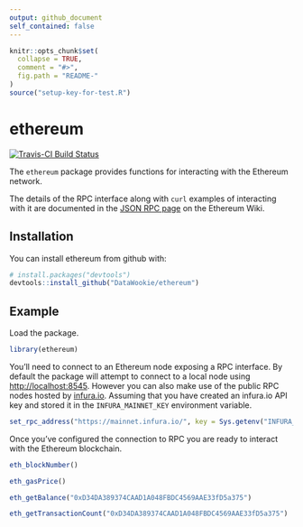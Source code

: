 ```yaml
---
output: github_document
self_contained: false
---
```


<!-- README.md is generated from README.Rmd. Please edit that file -->

```r
knitr::opts_chunk$set(
  collapse = TRUE,
  comment = "#>",
  fig.path = "README-"
)
source("setup-key-for-test.R")
```

# ethereum

[![Travis-CI Build Status](https://travis-ci.org/DataWookie/ethereum.svg?branch=master)](https://travis-ci.org/DataWookie/ethereum)

The `ethereum` package provides functions for interacting with the Ethereum network.

The details of the RPC interface along with `curl` examples of interacting with it are documented in the [JSON RPC page](https://github.com/ethereum/wiki/wiki/JSON-RPC) on the Ethereum Wiki.

## Installation

You can install ethereum from github with:

```r
# install.packages("devtools")
devtools::install_github("DataWookie/ethereum")
```

## Example

Load the package.

```r
library(ethereum)
```

You'll need to connect to an Ethereum node exposing a RPC interface. By default the package will attempt to connect to a local node using <http://localhost:8545>. However you can also make use of the public RPC nodes hosted by [infura.io](https://infura.io/). Assuming that you have created an infura.io API key and stored it in the `INFURA_MAINNET_KEY` environment variable.

```r
set_rpc_address("https://mainnet.infura.io/", key = Sys.getenv("INFURA_MAINNET_KEY"))
```

Once you've configured the connection to RPC you are ready to interact with the Ethereum blockchain.

```r
eth_blockNumber()
```
```r
eth_gasPrice()
```

```r
eth_getBalance("0xD34DA389374CAAD1A048FBDC4569AAE33fD5a375")
```

```r
eth_getTransactionCount("0xD34DA389374CAAD1A048FBDC4569AAE33fD5a375")
```
